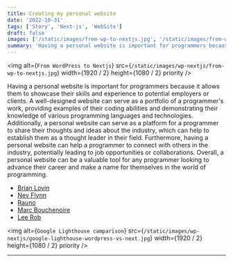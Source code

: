 ```yaml
---
title: Creating my personal website
date: '2022-10-31'
tags: ['Story', 'Next-js', 'WebSite']
draft: false
images: ['/static/images/from-wp-to-nextjs.jpg', '/static/images/from-wp-to-nextjs.jpg']
summary: 'Having a personal website is important for programmers because it allows them to showcase their skills and experience to potential employers or clients.'
---
```


<img
  alt={`From WordPress to Nextjs`}
  src={`/static/images/wp-nextjs/from-wp-to-nextjs.jpg`}
  width={1920 / 2}
  height={1080 / 2}
  priority
/>


Having a personal website is important for programmers because it allows them to showcase their skills and experience to potential employers or clients. A well-designed website can serve as a portfolio of a programmer's work, providing examples of their coding abilities and demonstrating their knowledge of various programming languages and technologies. Additionally, a personal website can serve as a platform for a programmer to share their thoughts and ideas about the industry, which can help to establish them as a thought leader in their field. Furthermore, having a personal website can help a programmer to connect with others in the industry, potentially leading to job opportunities or collaborations. Overall, a personal website can be a valuable tool for any programmer looking to advance their career and make a name for themselves in the world of programming.

- [Brian Lovin](https://brianlovin.com/)
- [Nev Flynn](https://nevflynn.com/)
- [Rauno](https://rauno.me/)
- [Marc Bouchenoire](https://marcbouchenoire.com/)
- [Lee Rob](https://leerob.io/)


<img
  alt={`Google Lighthouse camparison`}
  src={`/static/images/wp-nextjs/google-lighthouse-wordpress-vs-next.jpg`}
  width={1920 / 2}
  height={1080 / 2}
  priority
/>


---
